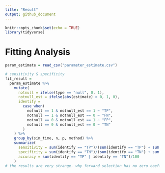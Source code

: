 ```yaml
---
title: "Result"
output: github_document
---
```


```r
knitr::opts_chunk$set(echo = TRUE)
library(tidyverse)
```

# Fitting Analysis
```r
param_estimate = read_csv("parameter_estimate.csv")

# sensitivity & specificity
fit_result = 
  param_estimate %>% 
    mutate(
      notnull = ifelse(type == "null", 0, 1),
      notnull_est = ifelse(abs(estimate) > 0, 1, 0),
      identify =
        case_when(
          notnull == 1 & notnull_est == 1 ~ "TP",
          notnull == 1 & notnull_est == 0 ~ "FN",
          notnull == 0 & notnull_est == 1 ~ "FP",
          notnull == 0 & notnull_est == 0 ~ "TN"
        )
    ) %>% 
    group_by(sim_time, n, p, method) %>% 
    summarize(
      sensitivity = sum(identify == "TP")/(sum(identify == "TP") + sum(identify == "FN")),
      specificity = sum(identify == "TN")/(sum(identify == "TN") + sum(identify == "FP")),
      accuracy = sum(identify == "TP" | identify == "TN")/100
    )
# the results are very strange. why forward selection has no zero coefficient estimates?
```



